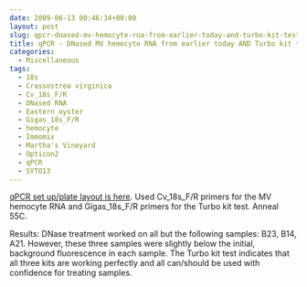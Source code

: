 ```yaml
---
date: 2009-06-13 00:46:34+00:00
layout: post
slug: qpcr-dnased-mv-hemocyte-rna-from-earlier-today-and-turbo-kit-test
title: qPCR - DNased MV hemocyte RNA from earlier today AND Turbo kit test
categories:
  - Miscellaneous
tags:
  - 18s
  - Crassostrea virginica
  - Cv_18s_F/R
  - DNased RNA
  - Eastern oyster
  - Gigas_18s_F/R
  - hemocyte
  - Immomix
  - Martha's Vineyard
  - Opticon2
  - qPCR
  - SYTO13
---
```


[qPCR set up/plate layout is here](https://eagle.fish.washington.edu/Arabidopsis/Notebook%20Workup%20Files/20090612-01.jpg). Used Cv_18s_F/R primers for the MV hemocyte RNA and Gigas_18s_F/R primers for the Turbo kit test. Anneal 55C.

Results: DNase treatment worked on all but the following samples: B23, B14, A21. However, these three samples were slightly below the initial, background fluorescence in each sample. The Turbo kit test indicates that all three kits are working perfectly and all can/should be used with confidence for treating samples.
